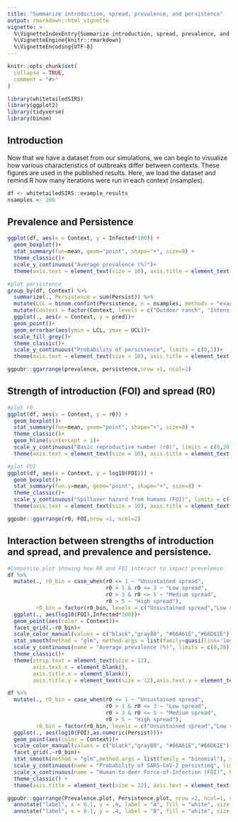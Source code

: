 ```yaml
---
title: "Summarize introduction, spread, prevalence, and persistence"
output: rmarkdown::html_vignette
vignette: >
  %\VignetteIndexEntry{Summarize introduction, spread, prevalence, and persistence}
  %\VignetteEngine{knitr::rmarkdown}
  %\VignetteEncoding{UTF-8}
---
```


```r
knitr::opts_chunk$set(
  collapse = TRUE,
  comment = "#>"
)
```

```r
library(whitetailedSIRS)
library(ggplot2)
library(tidyverse)
library(binom)
```

## Introduction
Now that we have a dataset from our simulations, we can begin to visualize how various characteristics of outbreaks differ between contexts. These figures are used in the published results. Here, we load the dataset and remind R how many iterations were run in each context (nsamples).
```r
df <- whitetailedSIRS::example_results
nsamples <- 200
```

## Prevalence and Persistence
```r
ggplot(df, aes(x = Context, y = Infected*100)) +
  geom_boxplot()+
  stat_summary(fun=mean, geom="point", shape="+", size=8) +
  theme_classic()+
  scale_y_continuous("Average prevalence (%)")+
  theme(axis.text = element_text(size = 10), axis.title = element_text(size = 12),legend.text = element_text(size = 12), legend.title = element_text(size = 14), strip.text.x = element_text(size = 14), axis.title.x = element_blank(), axis.text.x = element_text(angle = 90, size = 12)) -> prevalence

#plot persistence
group_by(df, Context) %>% 
  summarize(., Persistence = sum(Persist)) %>% 
  mutate(LCL = binom.confint(Persistence, n = nsamples, methods = "exact")$lower, pred = binom.confint(Persistence, n = nsamples, methods = "exact")$mean ,UCL = binom.confint(Persistence, n = nsamples, methods = "exact")$upper) %>% 
  mutate(Context = factor(Context, levels = c("Outdoor ranch", "Intensive facility", "Wild, rural","Wild, suburban"))) %>% 
  ggplot(., aes(x = Context, y = pred))+
  geom_point()+
  geom_errorbar(aes(ymin = LCL, ymax = UCL))+
  scale_fill_grey()+
  theme_classic()+
  scale_y_continuous("Probability of persistence", limits = c(0,1))+
  theme(axis.text = element_text(size = 10), axis.title = element_text(size = 12),legend.text = element_text(size = 12), legend.title = element_text(size = 14), strip.text.x = element_text(size = 14), axis.title.x = element_blank(), axis.text.x = element_text(angle = 90, size = 12)) -> persistence

ggpubr::ggarrange(prevalence, persistence,nrow =1, ncol=2)
```

## Strength of introduction (FOI) and spread (R0)
```r
#plot r0
ggplot(df, aes(x = Context, y = r0)) +
  geom_boxplot()+
  stat_summary(fun=mean, geom="point", shape="+", size=8) +
  theme_classic()+
  geom_hline(yintercept = 1)+
  scale_y_continuous("Basic reproductive number (r0)", limits = c(0,20))+
  theme(axis.text = element_text(size = 10), axis.title = element_text(size = 12),legend.text = element_text(size = 12), legend.title = element_text(size = 14), strip.text.x = element_text(size = 14), axis.title.x = element_blank(), axis.text.x = element_text(angle = 90, size = 12)) -> r0

#plot FOI
ggplot(df, aes(x = Context, y = log10(FOI))) +
  geom_boxplot()+
  stat_summary(fun.y=mean, geom="point", shape="+", size=8) +
  theme_classic()+
  scale_y_continuous("Spillover hazard from humans (FOI)", limits = c(-8,-2), breaks = c(-6,-5,-4,-3), labels = c("1:10^6","1:10^5", "1:10^4", "1:10^3"))+
  theme(axis.text = element_text(size = 10), axis.title = element_text(size = 12),legend.text = element_text(size = 12), legend.title = element_text(size = 14), strip.text.x = element_text(size = 14), axis.title.x = element_blank(), axis.text.x = element_text(angle = 90, size = 12)) -> FOI

ggpubr::ggarrange(r0, FOI,nrow =1, ncol=2)
```

## Interaction between strengths of introduction and spread, and prevalence and persistence.
```r
#Composite plot showing how R0 and FOI interact to impact prevelence
df %>% 
  mutate(., r0_bin = case_when(r0 <= 1 ~ "Unsustained spread",
                               r0 > 1 & r0 <= 3 ~ "Low spread",
                               r0 > 3 & r0 <= 5 ~ "Medium spread",
                               r0 > 5 ~ "High spread"), 
         r0_bin = factor(r0_bin, levels = c("Unsustained spread","Low spread","Medium spread","High spread"))) %>%
  ggplot(., aes(log10(FOI),Infected*100))+
  geom_point(aes(color = Context))+
  facet_grid(.~r0_bin)+
  scale_color_manual(values = c("black","gray80", "#66A61E","#66D61E"))+
  stat_smooth(method = "glm", method.args = list(family=quasi(link='log')), formula = y~x, color = "black")+
  scale_y_continuous(name = "Average prevalence (%)", limits = c(0,20))+
  theme_classic()+
  theme(strip.text = element_text(size = 12),
        axis.text.x = element_blank(),
        axis.title.x = element_blank(),
        axis.title.y = element_text(size = 12),axis.text.y = element_text(size = 10), legend.text = element_text(size=10), legend.title = element_text(size=12)) -> Prevalence.plot

df %>% 
  mutate(., r0_bin = case_when(r0 <= 1 ~ "Unsustained spread",
                               r0 > 1 & r0 <= 3 ~ "Low spread",
                               r0 > 3 & r0 <= 5 ~ "Medium spread",
                               r0 > 5 ~ "High spread"), 
         r0_bin = factor(r0_bin, levels = c("Unsustained spread","Low spread","Medium spread","High spread"))) %>%
  ggplot(., aes(log10(FOI),as.numeric(Persist)))+
  geom_point(aes(color = Context))+
  scale_color_manual(values = c("black","gray80", "#66A61E","#66D61E"))+
  facet_grid(.~r0_bin)+
  stat_smooth(method = "glm",method.args = list(family = "binomial"), se = F, color = "gray20")+
  scale_y_continuous(name = "Probability of SARS-CoV-2 persisting", limits = c(0,1), breaks = c(0,0.5,1))+
  scale_x_continuous(name = "Human-to-deer Force-of-Infection (FOI)", breaks = c(-9,-6,-4), labels = c("1:10^9","1:10^6","1:10 000"))+
  theme_classic() +
  theme(axis.title = element_text(size = 12), axis.text = element_text(size = 10), strip.text = element_blank(), legend.text = element_text(size=10), legend.title = element_text(size=12)) ->  Persistence.plot

ggpubr::ggarrange(Prevalence.plot, Persistence.plot, nrow =2, ncol=1, common.legend = T)+
  annotate("label", x = 0.1, y = .8, label = "A", fill = "white", size = 6) +
  annotate("label", x = 0.1, y = .4, label = "B", fill = "white", size = 6)
```

